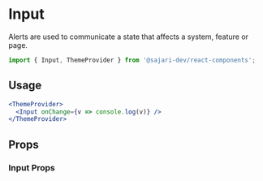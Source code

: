 
<SEO
  title="Input"
  description="Alerts are used to communicate a state that affects a system, feature or page."
/>

# Input

Alerts are used to communicate a state that affects a system, feature or page.

```js
import { Input, ThemeProvider } from '@sajari-dev/react-components';
```

## Usage

```jsx
<ThemeProvider>
  <Input onChange={v => console.log(v)} />
</ThemeProvider>
```

## Props

### Input Props
